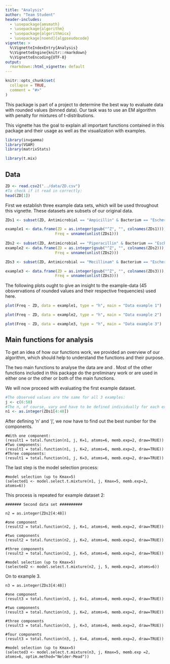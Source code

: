 ---
title: "Analysis"
author: "Team Student"
header-includes:
  - \usepackage{amsmath}
  - \usepackage{algorithm}
  - \usepackage{algorithmicx}
  - \usepackage[noend]{algpseudocode}
vignette: >
  %\VignetteIndexEntry{Analysis}
  %\VignetteEngine{knitr::rmarkdown}
  %\VignetteEncoding{UTF-8}
output:
  rmarkdown::html_vignette: default
---

```{r, include = FALSE}
knitr::opts_chunk$set(
  collapse = TRUE,
  comment = "#>"
)
```

This package is part of a project to determine the best way to evaluate data with rounded values (binned data).  Our task was to use an EM algorithm with penalty for mixtures of t-distributions.

This vignette has the goal to explain all important functions contained in this package and their usage as well as the visualization with examples.
```{r, include=FALSE}
library(invgamma)
library(VGAM)
library(matrixStats)
```


```{r setup}
library(t.mix)
```
## Data

```{r}
ZD <- read.csv2("../data/ZD.csv")
#To check if it read in correctly:
head(ZD[1])
```

First we establish three example data sets, which will be used throughout this vignette. These datasets are subsets of our original data.
```{r}
ZDs1 <- subset(ZD, Antimicrobial == "Ampicillin" & Bacterium == "Escherichia coli")

example1 <- data.frame(ZD = as.integer(gsub("^Z", "", colnames(ZDs1))),
                      Freq = unname(unlist(ZDs1)))
                      
ZDs2 <- subset(ZD, Antimicrobial == "Piperacillin" & Bacterium == "Escherichia coli")
example2 <- data.frame(ZD = as.integer(gsub("^Z", "", colnames(ZDs2))),
                      Freq = unname(unlist(ZDs2)))

ZDs3 <- subset(ZD, Antimicrobial == "Mecillinam" & Bacterium == "Escherichia coli")

example3 <- data.frame(ZD = as.integer(gsub("^Z", "", colnames(ZDs3))),
                      Freq = unname(unlist(ZDs3)))
```

The following plots ought to give an insight to the example-data (45 obsvervations of rounded values and their respective frequencies) used here.

```{r}
plot(Freq ~ ZD, data = example1, type = "h", main = "Data example 1")

plot(Freq ~ ZD, data = example2, type = "h", main = "Data example 2")

plot(Freq ~ ZD, data = example3, type = "h", main = "Data example 3")
```

## Main functions for analysis
To get an idea of how our functions work, we provided an overview of our algorithm, which should help to understand the functions and their purpose.

\begin{algorithm}[H]
\caption{EM Algorithm for mixtures of t's with binned data (grouped)}\label{euclid}
\begin{algorithmic}[1]
\Procedure{}{}
\State Calculate starting values $\pi_k^{(0)}, \mu_k^{(0)}, \sigma_k^{(0)}, \nu_k^{(0)}$, \; $k=1, ..., K$
		\State Set $\alpha_0$, $\beta_0$
		
		
		\Repeat
		\State $\tau_{k, j1}^{(i)} = \frac{\pi_k^{(i)} f_{\tilde Y}(j|\mu_k^{(i)}, \sigma_k^{(i)},\nu_k^{(i)})}{\sum \limits_{c=1}^K \pi_c^{(i)} f_{\tilde Y}(j|\mu_c^{(i)}, \sigma_c^{(i)}, \nu_c^{(i)})}$ for $k=1, ..., K$, $j = 1, ..., J$
		\State $\pi_k^{(i+1)} \gets\frac{1}{\tilde N} \sum\limits_{j=1}^{J}  n_j \tau_{k, j1}^{(i)} \qquad \text{for } k=1, ..., K$
		
		\State $(\mu_k^{(i+1)}, \sigma_k^{(i+1)}, \nu_k^{(i+1)}) \gets \arg \max Q_2(\mu,\; \sigma, \; \nu;\;\Theta^{(i)}) + \newline Q_3(\sigma; \; \alpha_0, \beta_0) $ for $k=1, ..., K$
		\Until{convergence criterion is fulfilled}
		\State \Return $\Theta^{(i+1)}$
		
		\EndProcedure
	\end{algorithmic}
\end{algorithm}

The two main functions to analyse the data are \textbf{total.function} and \textbf{model.select.t.mixture}. Most of the other functions included in this package do the preliminary work or are used in either one or the other or both of the main functions.

We will now proceed with evaluating the first example dataset.

```{r}
#The observed values are the same for all 3 examples:
j <- c(6:50)
#The n, of course, vary and have to be defined individually for each example.
n1 <- as.integer(ZDs1[4:48])
```

After defining 'n' and 'j', we now have to find out the best number for the components.

```
#With one component:
(result1 = total.function(n1, j, K=1, atoms=6, memb.exp=2, draw=TRUE))
#Two components:
(result1 = total.function(n1, j, K=2, atoms=6, memb.exp=2, draw=TRUE))
#Three components:
(result1 = total.function(n1, j, K=3, atoms=6, memb.exp=2, draw=TRUE))
```

The last step is the model selection process:

```
#model selection (up to Kmax=5)
(selected1 <- model.select.t.mixture(n1, j, Kmax=5, memb.exp=2, atoms=6))
```

This process is repeated for example dataset 2:

```
####### Second data set ##########

n2 = as.integer(ZDs2[4:48])

#one component
(result2 = total.function(n2, j, K=1, atoms=6, memb.exp=2, draw=TRUE))

#two components
(result2 = total.function(n2, j, K=2, atoms=6, memb.exp=2, draw=TRUE))

#three components
(result2 = total.function(n2, j, K=5, atoms=6, memb.exp=2, draw=TRUE))

#model selection (up to Kmax=5)
(selected2 <- model.select.t.mixture(n2, j, 5, memb.exp=2, atoms=6))
```

On to example 3.

```
n3 = as.integer(ZDs3[4:48])

#one component
(result3 = total.function(n3, j, K=1, atoms=6, memb.exp=2, draw=TRUE))

#two components
(result3 = total.function(n3, j, K=2, atoms=6, memb.exp=2, draw=TRUE))

#three components
(result3 = total.function(n3, j, K=3, atoms=6, memb.exp=2, draw=TRUE))

#four components
(result3 = total.function(n3, j, K=4, atoms=6, memb.exp=2, draw=TRUE))

#model selection (up to Kmax=5)
(selected3 <- model.select.t.mixture(n3, j, Kmax=5, memb.exp =2, atoms=6, optim.method="Nelder-Mead"))
```





